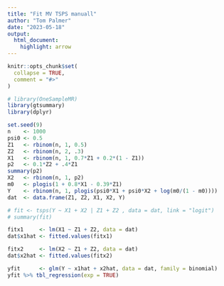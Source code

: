 ```yaml
---
title: "Fit MV TSPS manuall"
author: "Tom Palmer"
date: "2023-05-18"
output:
  html_document:
    highlight: arrow
---
```


```r
knitr::opts_chunk$set(
  collapse = TRUE,
  comment = "#>"
)
```

```r
# library(OneSampleMR)
library(gtsummary)
library(dplyr)
```

```r
set.seed(9)
n    <- 1000
psi0 <- 0.5
Z1   <- rbinom(n, 1, 0.5)
Z2   <- rbinom(n, 2, .3)
X1   <- rbinom(n, 1, 0.7*Z1 + 0.2*(1 - Z1))
p2   <- 0.1*Z2 + .4*Z1
summary(p2)
X2   <- rbinom(n, 1, p2)
m0   <- plogis(1 + 0.8*X1 - 0.39*Z1)
Y    <- rbinom(n, 1, plogis(psi0*X1 + psi0*X2 + log(m0/(1 - m0))))
dat  <- data.frame(Z1, Z2, X1, X2, Y)
```

```r
# fit <- tsps(Y ~ X1 + X2 | Z1 + Z2 , data = dat, link = "logit")
# summary(fit)
```

```r
fitx1     <- lm(X1 ~ Z1 + Z2, data = dat)
dat$x1hat <- fitted.values(fitx1)

fitx2     <- lm(X2 ~ Z1 + Z2, data = dat)
dat$x2hat <- fitted.values(fitx2)

yfit      <- glm(Y ~ x1hat + x2hat, data = dat, family = binomial)
yfit %>% tbl_regression(exp = TRUE)
```
